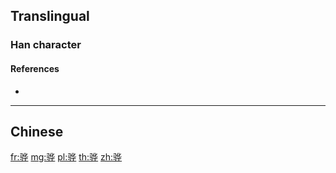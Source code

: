 {{character info/new}}
{{also|驊}}
==Translingual==

===Han character===
{{Han char|rn=187|rad=马|as=06|sn=9|four=|canj=NMOPJ|ids=⿰马华}}

====References====
* {{Han ref|kx=1447.241|hdz=74554.100|uh=9A85|ud=39557}}

----

==Chinese==
{{zh-see|驊}}

[[fr:骅]]
[[mg:骅]]
[[pl:骅]]
[[th:骅]]
[[zh:骅]]